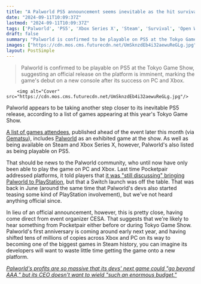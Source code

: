 ```yaml
---
title: "A Palworld PS5 announcement seems inevitable as the hit survival game's apparent PlayStation port leaks ahead of Tokyo Game Show"
date: "2024-09-11T10:09:37Z"
lastmod: "2024-09-11T10:09:37Z"
tags: ['Palworld', 'PS5', 'Xbox Series X', 'Steam', 'Survival', 'Open World', 'MMORPG', 'Tokyo Game Show']
draft: false
summary: "Palworld is confirmed to be playable on PS5 at the Tokyo Game Show, suggesting an official release on the platform is imminent, marking the game's debut on a new console after its success on PC and Xbox."
images: ["https://cdn.mos.cms.futurecdn.net/UmSknzdEb4i32aewuReGLg.jpg"]
layout: PostSimple
---
```

> Palworld is confirmed to be playable on PS5 at the Tokyo Game Show, suggesting an official release on the platform is imminent, marking the game's debut on a new console after its success on PC and Xbox.


        <img alt="Cover" src="https://cdn.mos.cms.futurecdn.net/UmSknzdEb4i32aewuReGLg.jpg"/>
        
Palworld appears to be taking another step closer to its inevitable PS5 release, according to a list of games appearing at this year's Tokyo Game Show.

[A list of games attendees](https://4c281b16296b2ab02a4e0b2e3f75446d.cdnext.stream.ne.jp/tgs/2024/exhibition/common/pdf/tgs2024_title_jp.pdf), published ahead of the event later this month (via [Gematsu](https://x.com/gematsu/status/1833751520828961126)), includes [Palworld](https://www.gamesradar.com/palworld/) as an exhibited game at the show. As well as being available on Steam and Xbox Series X, however, Palworld's also listed as being playable on PS5.

That should be news to the Palworld community, who until now have only been able to play the game on PC and Xbox. Last time Pocketpair addressed platforms, it told players that [it was "still discussing" bringing Palworld to PlayStation](https://www.gamesradar.com/games/survival/palworld-devs-are-still-discussing-bringing-the-hit-survival-game-to-platforms-like-playstation-but-a-nintendo-switch-release-looks-unlikely-due-to-technical-reasons/), but that a Switch launch was off the table. That was back in June (around the same time that Palworld's devs also started teasing some kind of PlayStation involvement), but we've not heard anything official since.

In lieu of an official announcement, however, this is pretty close, having come direct from event organizer CESA. That suggests that we're likely to hear something from Pocketpair either before or during Tokyo Game Show. Palworld's first anniversary is coming around early next year, and having shifted tens of millions of copies across Xbox and PC on its way to becoming one of the biggest games in Steam history, you can imagine its developers will want to waste little time getting the game onto a new platform.

[<em>Palworld's profits are so massive that its devs' next game could "go beyond AAA," but its CEO doesn't want to wield "such an enormous budget."</em>](https://www.gamesradar.com/games/survival/palworlds-profits-are-so-massive-that-its-devs-next-game-could-go-beyond-aaa-but-its-ceo-doesnt-want-to-wield-such-an-enormous-budget/)
        